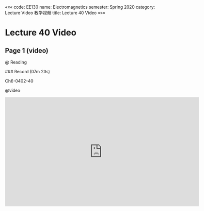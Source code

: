 «««
code: EE130
name: Electromagnetics
semester: Spring 2020
category: Lecture Video 教学视频
title: Lecture 40 Video
»»»

# Lecture 40 Video

## Page 1 (video)

@ Reading

<div class="markdown-body">
### Record (07m 23s)

Ch6-0402-40
</div>

@video

<iframe src="https://sbbrisk.com/e/54j8hu2mblo7.html" frameborder=0 marginwidth=0 marginheight=0 scrolling=no width=640 height=360 allowfullscreen></iframe>
